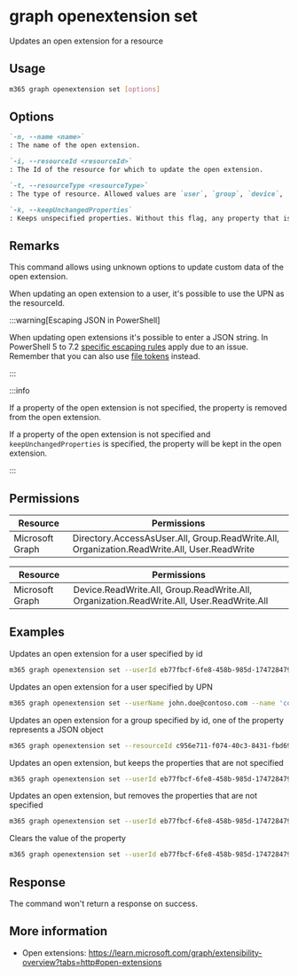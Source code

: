 
# graph openextension set

Updates an open extension for a resource

## Usage

```sh
m365 graph openextension set [options]
```

## Options

```md definition-list
`-n, --name <name>`
: The name of the open extension.

`-i, --resourceId <resourceId>`
: The Id of the resource for which to update the open extension.

`-t, --resourceType <resourceType>`
: The type of resource. Allowed values are `user`, `group`, `device`, `organization`.

`-k, --keepUnchangedProperties`
: Keeps unspecified properties. Without this flag, any property that is not updated will be removed from the extension.
```

<Global />

## Remarks

This command allows using unknown options to update custom data of the open extension.

When updating an open extension to a user, it's possible to use the UPN as the resourceId.

:::warning[Escaping JSON in PowerShell]

When updating open extensions it's possible to enter a JSON string. In PowerShell 5 to 7.2 [specific escaping rules](./../../../user-guide/using-cli.mdx#escaping-double-quotes-in-powershell) apply due to an issue. Remember that you can also use [file tokens](./../../../user-guide/using-cli.mdx#passing-complex-content-into-cli-options) instead.

:::

:::info

If a property of the open extension is not specified, the property is removed from the open extension.

If a property of the open extension is not specified and `keepUnchangedProperties` is specified, the property will be kept in the open extension.

:::

## Permissions
<Tabs>
  <TabItem value="Delegated">

  | Resource        | Permissions                                                                                 |
  |-----------------|---------------------------------------------------------------------------------------------|
  | Microsoft Graph | Directory.AccessAsUser.All, Group.ReadWrite.All, Organization.ReadWrite.All, User.ReadWrite |

  </TabItem>
  <TabItem value="Application">

  | Resource        | Permissions                                                                               |
  |-----------------|-------------------------------------------------------------------------------------------|
  | Microsoft Graph | Device.ReadWrite.All, Group.ReadWrite.All, Organization.ReadWrite.All, User.ReadWrite.All |

  </TabItem>
</Tabs>

## Examples

Updates an open extension for a user specified by id

```sh
m365 graph openextension set --userId eb77fbcf-6fe8-458b-985d-1747284793bc --name 'com.contoso.roamingSettings' --resourceType user --theme dark --color red --language English
```

Updates an open extension for a user specified by UPN

```sh
m365 graph openextension set --userName john.doe@contoso.com --name 'com.contoso.roamingSettings' --resourceType user --theme dark --color red --language English
```

Updates an open extension for a group specified by id, one of the property represents a JSON object

```sh
m365 graph openextension set --resourceId c956e711-f074-40c3-8431-fbd69bb67d9c --name 'com.contoso.roamingSettings' --resourceType group --settings '{"theme": "dark", "color": "red" }'
```

Updates an open extension, but keeps the properties that are not specified

```sh
m365 graph openextension set --userId eb77fbcf-6fe8-458b-985d-1747284793bc --name 'com.contoso.roamingSettings' --resourceType user --color red --keepUnchangedProperties
```

Updates an open extension, but removes the properties that are not specified

```sh
m365 graph openextension set --userId eb77fbcf-6fe8-458b-985d-1747284793bc --name 'com.contoso.roamingSettings' --resourceType user --color red
```

Clears the value of the property

```sh
m365 graph openextension set --userId eb77fbcf-6fe8-458b-985d-1747284793bc --name 'com.contoso.roamingSettings' --resourceType user --theme ""
```

## Response

The command won't return a response on success.

## More information

- Open extensions: https://learn.microsoft.com/graph/extensibility-overview?tabs=http#open-extensions
